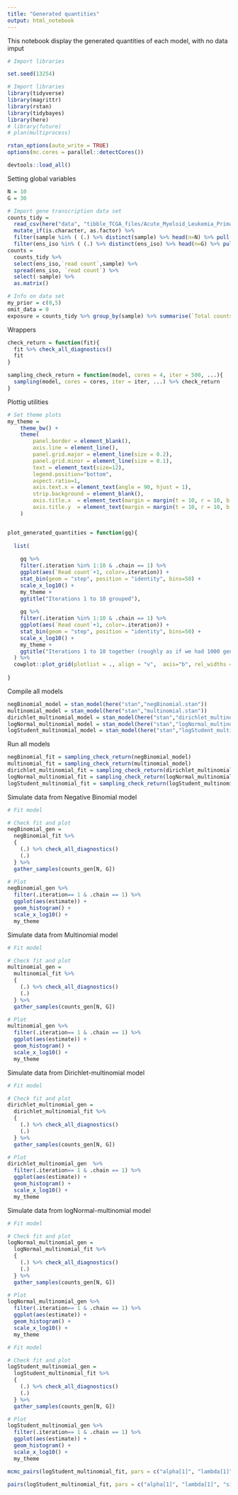 ```yaml
---
title: "Generated quantities"
output: html_notebook
---
```


This notebook display the generated quantities of each model, with no data imput

```r
# Import libraries

set.seed(13254)

# Import libraries
library(tidyverse)
library(magrittr)
library(rstan)
library(tidybayes)
library(here)
# library(future)
# plan(multiprocess)

rstan_options(auto_write = TRUE)
options(mc.cores = parallel::detectCores())

devtools::load_all()
```

Setting global variables

```r

N = 10 
G = 30 

# Import gene transcription data set
counts_tidy =
  read_csv(here("data", "tibble_TCGA_files/Acute_Myeloid_Leukemia_Primary_Blood_Derived_Cancer_-_Peripheral_Blood.csv")) %>%
  mutate_if(is.character, as.factor) %>%
  filter(sample %in% ( (.) %>% distinct(sample) %>% head(n=N) %>% pull(sample)) ) %>%
  filter(ens_iso %in% ( (.) %>% distinct(ens_iso) %>% head(n=G) %>% pull(ens_iso)) )
counts =
  counts_tidy %>%
  select(ens_iso,`read count`,sample) %>%
  spread(ens_iso, `read count`) %>%
  select(-sample) %>%
  as.matrix()

# Info on data set
my_prior = c(0,5)
omit_data = 0
exposure = counts_tidy %>% group_by(sample) %>% summarise(`Total counts` = sum(`read count`)) %>% pull(`Total counts`)

```
Wrappers

```r

check_return = function(fit){
  fit %>% check_all_diagnostics()
  fit
}

sampling_check_return = function(model, cores = 4, iter = 500, ...){
  sampling(model, cores = cores, iter = iter, ...) %>% check_return
}

```

Plottig utilities

```r

# Set theme plots
my_theme = 	
	theme_bw() +
	theme(
		panel.border = element_blank(),
		axis.line = element_line(),
		panel.grid.major = element_line(size = 0.2),
		panel.grid.minor = element_line(size = 0.1),
		text = element_text(size=12),
		legend.position="bottom",
		aspect.ratio=1,
		axis.text.x = element_text(angle = 90, hjust = 1),
		strip.background = element_blank(),
		axis.title.x  = element_text(margin = margin(t = 10, r = 10, b = 10, l = 10)),
		axis.title.y  = element_text(margin = margin(t = 10, r = 10, b = 10, l = 10))
	)


plot_generated_quantities = function(gq){
  
  list(
    
    gq %>%
    filter(.iteration %in% 1:10 & .chain == 1) %>%
    ggplot(aes(`Read count`+1, color=.iteration)) +
  	stat_bin(geom = "step", position = "identity", bins=50) +
  	scale_x_log10() + 
  	my_theme +
    ggtitle("Iterations 1 to 10 grouped"),
    
    gq %>%
    filter(.iteration %in% 1:10 & .chain == 1) %>%
    ggplot(aes(`Read count`+1, color=.iteration)) +
  	stat_bin(geom = "step", position = "identity", bins=50) +
  	scale_x_log10() + 
  	my_theme +
    ggtitle("Iterations 1 to 10 together (roughly as if we had 1000 genes)")
  ) %>%
  cowplot::plot_grid(plotlist = ., align = "v",  axis="b", rel_widths = 1 )
  
}
```

Compile all models

```r

negBinomial_model = stan_model(here("stan","negBinomial.stan"))
multinomial_model = stan_model(here("stan","multinomial.stan"))
dirichlet_multinomial_model = stan_model(here("stan","dirichlet_multinomial.stan"))
logNormal_multinomial_model = stan_model(here("stan","logNormal_multinomial.stan"))
logStudent_multinomial_model = stan_model(here("stan","logStudent_multinomial.stan"))

```

Run all models

```r

negBinomial_fit = sampling_check_return(negBinomial_model)
multinomial_fit = sampling_check_return(multinomial_model) 
dirichlet_multinomial_fit = sampling_check_return(dirichlet_multinomial_model) 
logNormal_multinomial_fit = sampling_check_return(logNormal_multinomial_model, control =list(max_treedepth =12)) 
logStudent_multinomial_fit = sampling_check_return(logStudent_multinomial_model, control =list(max_treedepth =12)) 

```

Simulate data from Negative Binomial model

```r

# Fit model

# Check fit and plot
negBinomial_gen =
  negBinomial_fit %>%
  {
    (.) %>% check_all_diagnostics()
    (.)
  } %>%
  gather_samples(counts_gen[N, G])

# Plot
negBinomial_gen %>%
  filter(.iteration== 1 & .chain == 1) %>%
  ggplot(aes(estimate)) +
  geom_histogram() +
  scale_x_log10() +
  my_theme

```

Simulate data from Multinomial model

```r

# Fit model

# Check fit and plot
multinomial_gen =
  multinomial_fit %>%
  {
    (.) %>% check_all_diagnostics()
    (.)
  } %>%
  gather_samples(counts_gen[N, G])

# Plot
multinomial_gen %>%
  filter(.iteration== 1 & .chain == 1) %>%
  ggplot(aes(estimate)) +
  geom_histogram() +
  scale_x_log10() +
  my_theme

```

Simulate data from Dirichlet-multinomial model

```r

# Fit model

# Check fit and plot
dirichlet_multinomial_gen =
  dirichlet_multinomial_fit %>%
  {
    (.) %>% check_all_diagnostics()
    (.)
  } %>%
  gather_samples(counts_gen[N, G])

# Plot
dirichlet_multinomial_gen  %>%
  filter(.iteration== 1 & .chain == 1) %>%
  ggplot(aes(estimate)) +
  geom_histogram() +
  scale_x_log10() +
  my_theme


```

Simulate data from logNormal-multinomial model

```r

# Fit model

# Check fit and plot
logNormal_multinomial_gen =
  logNormal_multinomial_fit %>%
  {
    (.) %>% check_all_diagnostics()
    (.)
  } %>%
  gather_samples(counts_gen[N, G])

# Plot
logNormal_multinomial_gen %>%
  filter(.iteration== 1 & .chain == 1) %>%
  ggplot(aes(estimate)) +
  geom_histogram() +
  scale_x_log10() +
  my_theme

```

```r

# Fit model

# Check fit and plot
logStudent_multinomial_gen =
  logStudent_multinomial_fit %>%
  {
    (.) %>% check_all_diagnostics()
    (.)
  } %>%
  gather_samples(counts_gen[N, G])

# Plot
logStudent_multinomial_gen %>%
  filter(.iteration== 1 & .chain == 1) %>%
  ggplot(aes(estimate)) +
  geom_histogram() +
  scale_x_log10() +
  my_theme
```


```r

mcmc_pairs(logStudent_multinomial_fit, pars = c("alpha[1]", "lambda[1]", "sigma"), off_diag_args = list(size = 1.5))

pairs(logStudent_multinomial_fit, pars = c("alpha[1]", "lambda[1]", "sigma"))
```
